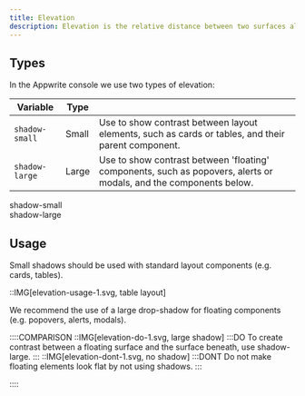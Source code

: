 ```yaml
---
title: Elevation
description: Elevation is the relative distance between two surfaces along the z-axis. Shadows and blurs create a layered effect that visually indicates that an object is "elevated" in priority or hierarchy.
---
```


## Types

In the Appwrite console we use two types of elevation:

| Variable       | Type  |                                                                                                                  |
| -------------- | ----- | ---------------------------------------------------------------------------------------------------------------- |
| `shadow-small` | Small | Use to show contrast between layout elements, such as cards or tables, and their parent component.               |
| `shadow-large` | Large | Use to show contrast between 'floating' components, such as popovers, alerts or modals, and the components below. |

<Preview center>
  <div class="card" style="box-shadow:var(--shadow-small);">
    shadow-small
  </div>

  <div class="card" style="box-shadow:var(--shadow-large);">
    shadow-large
  </div>
</Preview>

## Usage

Small shadows should be used with standard layout components (e.g. cards, tables).

::IMG[elevation-usage-1.svg, table layout]

We recommend the use of a large drop-shadow for floating components (e.g. popovers, alerts, modals).

::::COMPARISON
::IMG[elevation-do-1.svg, large shadow]
:::DO
To create contrast between a floating surface and the surface beneath, use shadow-large.
:::
::IMG[elevation-dont-1.svg, no shadow]
:::DONT
Do not make floating elements look flat by not using shadows.
:::

::::
